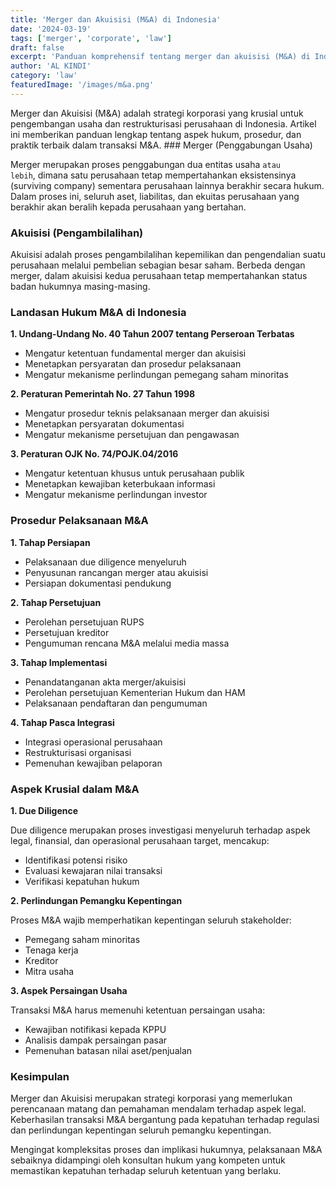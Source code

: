 ```yaml
---
title: 'Merger dan Akuisisi (M&A) di Indonesia'
date: '2024-03-19'
tags: ['merger', 'corporate', 'law']
draft: false
excerpt: 'Panduan komprehensif tentang merger dan akuisisi (M&A) di Indonesia: prosedur hukum, due diligence, aspek regulasi, dan praktik dalam transaksi M&A'
author: 'AL KINDI'
category: 'law'
featuredImage: '/images/m&a.png'
---
```


<Introduction>
  Merger dan Akuisisi (M&A) adalah strategi korporasi yang krusial untuk
  pengembangan usaha dan restrukturisasi perusahaan di Indonesia. Artikel ini
  memberikan panduan lengkap tentang aspek hukum, prosedur, dan praktik terbaik
  dalam transaksi M&A.
</Introduction>
### Merger (Penggabungan Usaha)

Merger merupakan proses penggabungan dua entitas usaha <code>atau lebih</code>, dimana satu perusahaan tetap mempertahankan eksistensinya (surviving company) sementara perusahaan lainnya berakhir secara hukum. Dalam proses ini, seluruh aset, liabilitas, dan ekuitas perusahaan yang berakhir akan beralih kepada perusahaan yang bertahan.

### Akuisisi (Pengambilalihan)

Akuisisi adalah proses pengambilalihan kepemilikan dan pengendalian suatu perusahaan melalui pembelian sebagian besar saham. Berbeda dengan merger, dalam akuisisi kedua perusahaan tetap mempertahankan status badan hukumnya masing-masing.

### Landasan Hukum M&A di Indonesia

**1. Undang-Undang No. 40 Tahun 2007 tentang Perseroan Terbatas**

- Mengatur ketentuan fundamental merger dan akuisisi
- Menetapkan persyaratan dan prosedur pelaksanaan
- Mengatur mekanisme perlindungan pemegang saham minoritas

**2. Peraturan Pemerintah No. 27 Tahun 1998**

- Mengatur prosedur teknis pelaksanaan merger dan akuisisi
- Menetapkan persyaratan dokumentasi
- Mengatur mekanisme persetujuan dan pengawasan

**3. Peraturan OJK No. 74/POJK.04/2016**

- Mengatur ketentuan khusus untuk perusahaan publik
- Menetapkan kewajiban keterbukaan informasi
- Mengatur mekanisme perlindungan investor

### Prosedur Pelaksanaan M&A

**1. Tahap Persiapan**

- Pelaksanaan due diligence menyeluruh
- Penyusunan rancangan merger atau akuisisi
- Persiapan dokumentasi pendukung

**2. Tahap Persetujuan**

- Perolehan persetujuan RUPS
- Persetujuan kreditor
- Pengumuman rencana M&A melalui media massa

**3. Tahap Implementasi**

- Penandatanganan akta merger/akuisisi
- Perolehan persetujuan Kementerian Hukum dan HAM
- Pelaksanaan pendaftaran dan pengumuman

**4. Tahap Pasca Integrasi**

- Integrasi operasional perusahaan
- Restrukturisasi organisasi
- Pemenuhan kewajiban pelaporan

### Aspek Krusial dalam M&A

**1. Due Diligence**

Due diligence merupakan proses investigasi menyeluruh terhadap aspek legal, finansial, dan operasional perusahaan target, mencakup:

- Identifikasi potensi risiko
- Evaluasi kewajaran nilai transaksi
- Verifikasi kepatuhan hukum

**2. Perlindungan Pemangku Kepentingan**

Proses M&A wajib memperhatikan kepentingan seluruh stakeholder:

- Pemegang saham minoritas
- Tenaga kerja
- Kreditor
- Mitra usaha

**3. Aspek Persaingan Usaha**

Transaksi M&A harus memenuhi ketentuan persaingan usaha:

- Kewajiban notifikasi kepada KPPU
- Analisis dampak persaingan pasar
- Pemenuhan batasan nilai aset/penjualan

### Kesimpulan

Merger dan Akuisisi merupakan strategi korporasi yang memerlukan perencanaan matang dan pemahaman mendalam terhadap aspek legal. Keberhasilan transaksi M&A bergantung pada kepatuhan terhadap regulasi dan perlindungan kepentingan seluruh pemangku kepentingan.

Mengingat kompleksitas proses dan implikasi hukumnya, pelaksanaan M&A sebaiknya didampingi oleh konsultan hukum yang kompeten untuk memastikan kepatuhan terhadap seluruh ketentuan yang berlaku.

```

```
